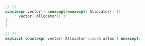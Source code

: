 ```cpp
// 1)
constexpr vector() noexcept(noexcept( Allocator() ))
    : vector( Allocator() )
{
}

// 2)
explicit constexpr vector( Allocator const& alloc ) noexcept;
```

<!-- Optional description here  -->